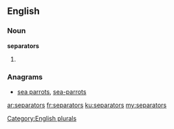 ==English==

===Noun===
'''separators'''

# {{plural of|separator}}

===Anagrams===
* [[sea parrots#English|sea parrots]], [[sea-parrots#English|sea-parrots]]

[[Category:English plurals]]

[[ar:separators]]
[[fr:separators]]
[[ku:separators]]
[[my:separators]]